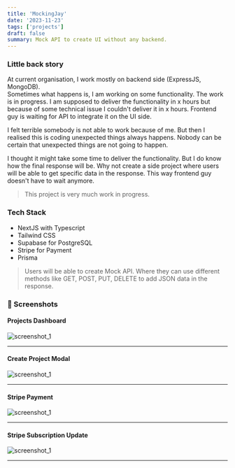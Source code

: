 ```yaml
---
title: 'MockingJay'
date: '2023-11-23'
tags: ['projects']
draft: false
summary: Mock API to create UI without any backend.
---
```


### Little back story

At current organisation, I work mostly on backend side (ExpressJS, MongoDB).  
Sometimes what happens is, I am working on some functionality. The work is in progress. I am supposed to deliver
the functionality in x hours but because of some technical issue I couldn't deliver it in x hours.
Frontend guy is waiting for API to integrate it on the UI side. 

I felt terrible somebody is not able to work because of me. But then I realised this is coding unexpected things always happens. 
Nobody can be certain that unexpected things are not going to happen.

I thought it might take some time to deliver the functionality. But I do know how the final response will be.
Why not create a side project where users will be able to get specific data in the response. This way frontend guy doesn't have to wait anymore.

> This project is very much work in progress.


### Tech Stack
- NextJS with Typescript
- Tailwind CSS
- Supabase for PostgreSQL
- Stripe for Payment
- Prisma

> Users will be able to create Mock API. Where they can use different methods like GET, POST, PUT, DELETE to add JSON data in the response. 

### 📸 Screenshots

#### Projects Dashboard
![screenshot_1](https://raw.githubusercontent.com/indahud/Projects/main/mockingjay/mockingjay_1.png)

<hr />

#### Create Project Modal
![screenshot_1](https://raw.githubusercontent.com/indahud/Projects/main/mockingjay/mockingjay_2.png)
<hr />

#### Stripe Payment
![screenshot_1](https://raw.githubusercontent.com/indahud/Projects/main/mockingjay/mockingjay_3.png)
<hr />

#### Stripe Subscription Update
![screenshot_1](https://raw.githubusercontent.com/indahud/Projects/main/mockingjay/mockingjay_4.png)
<hr />
